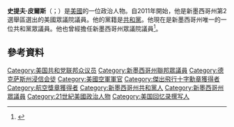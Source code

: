 '''史提夫·皮爾斯'''（{{lang-en|Steve Pearce}}；{{bd|1947年|8月24日}}）是[[美國|美國]]的一位政治人物。自2011年開始，他是新墨西哥州第2選舉區選出的美國眾議院議員。他的黨籍是[[共和黨_(美國)|共和黨]]。他現在是新墨西哥州唯一的一位共和黨眾議員。他也曾經擔任新墨西哥州眾議院議員<ref>{{cite web |url=http://www.ourcampaigns.com/RaceDetail.html?RaceID=125177 |title=NM State House 62 Race – Nov 03, 1998 |publisher=Our Campaigns |date= |accessdate=2013-11-03 |archive-date=2019-12-06 |archive-url=https://web.archive.org/web/20191206185031/https://www.ourcampaigns.com/RaceDetail.html?RaceID=125177 |dead-url=no }}</ref>。

== 參考資料 ==
{{reflist}}

{{US-poli-bio-stub}}
{{normdaten}}
{{DEFAULTSORT:pearce}}
[[Category:美国共和党联邦众议员|Category:美国共和党联邦众议员]]
[[Category:新墨西哥州聯邦眾議員|Category:新墨西哥州聯邦眾議員]]
[[Category:德克萨斯州浸信会徒|Category:德克萨斯州浸信会徒]]
[[Category:美國空軍軍官|Category:美國空軍軍官]]
[[Category:傑出飛行十字勳章獲得者|Category:傑出飛行十字勳章獲得者]]
[[Category:航空獎章獲得者|Category:航空獎章獲得者]]
[[Category:新墨西哥州共和黨人|Category:新墨西哥州共和黨人]]
[[Category:新墨西哥州眾議員|Category:新墨西哥州眾議員]]
[[Category:21世紀美國政治人物|Category:21世紀美國政治人物]]
[[Category:美国回忆录撰写人|Category:美国回忆录撰写人]]
